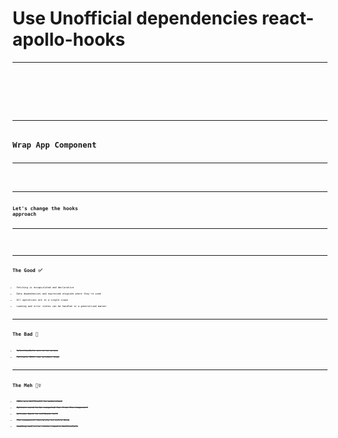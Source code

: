 
# Use Unofficial dependencies react-apollo-hooks

---

<CodeSurferLayout>
  <Code
    code={require('!!raw-loader!./custom-hooks-with-suspense.1.js').default}
    lang="jsx"
    title="Custom Hooks"
  />
  <Code
    code={require('!!raw-loader!./custom-hooks-with-suspense.2.js').default}
    focus="4:7"
    lang="jsx"
    title="Custom Hooks"
    subtitle="useQuery functions"
  />
  <Code
    code={require('!!raw-loader!./custom-hooks-with-suspense.3.js').default}
    focus="7:9"
    lang="jsx"
    title="Custom Hooks"
    subtitle="Throw API error"
  />
  <Code
    code={require('!!raw-loader!./custom-hooks-with-suspense.4.js').default}
    focus="5:8"
    lang="jsx"
    title="Custom Hooks"
    subtitle="suspend options"
  />
  <Code
    code={require('!!raw-loader!./custom-hooks-with-suspense.js').default}
    focus="4:17"
    lang="jsx"
    title="Custom Hooks"
    subtitle="Final useQuery functions"
  />
</CodeSurferLayout>

---

# Wrap App Component

---

<CodeSurferLayout>
  <Code
    code={require('!!raw-loader!./app.js').default}
    focus="3,7"
    lang="jsx"
    title="Application Wrapper"
  />
</CodeSurferLayout>

---

## Let's change the hooks approach

---

<CodeSurferLayout>
  <Code
    code={require('!!raw-loader!./approach-with-hooks.before.js').default}
    lang="jsx"
    title="Approach Using Hooks"
  />
  <Code
    code={require('!!raw-loader!./approach-with-hooks.after.js').default}
    focus="5,11:13"
    lang="jsx"
    title="Approach Using Hooks"
  />
</CodeSurferLayout>

---

# The Good ✅

- Fetching is encapsulated and declarative
- Data dependencies and expressed alogside where they're used
- All operations are in a single scope
- Loading and error states can be handled in a generalized manner

---

# The Bad 🔴

- ~~SelectionSets are error-prone~~
- ~~Multiple HOCs can produce bugs~~

---

# The Meh 🤷‍♀️

- ~~HOCs are difficult to understand~~
- ~~Options need to be computed far from the component~~
- ~~Welcome back to callback hell~~
- ~~The component hierarchy is extra deep~~
- ~~Loading and error state require boilerplate~~
